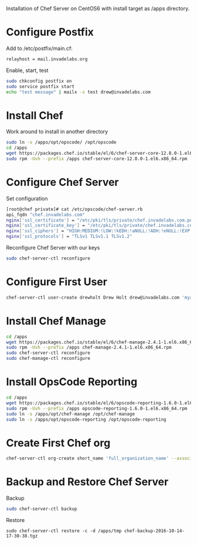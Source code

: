 Installation of Chef Server on CentOS6 with install target as /apps directory.

=Configure Postfix=
Add to /etc/postfix/main.cf:
<syntaxhighlight lang=bash>
relayhost = mail.invadelabs.org
</syntaxhighlight>

Enable, start, test
<syntaxhighlight lang=bash>
sudo chkconfig postfix on
sudo service postfix start
echo "test message" | mailx -s test drew@invadelabs.com
</syntaxhighlight>

=Install Chef=
Work around to install in another directory
<syntaxhighlight lang=bash>
sudo ln -s /apps/opt/opscode/ /opt/opscode
cd /apps
wget https://packages.chef.io/stable/el/6/chef-server-core-12.8.0-1.el6.x86_64.rpm
sudo rpm -Uvh --prefix /apps chef-server-core-12.8.0-1.el6.x86_64.rpm
</syntaxhighlight>

=Configure Chef Server=
Set configuration
<syntaxhighlight lang=bash>
[root@chef private]# cat /etc/opscode/chef-server.rb
api_fqdn "chef.invadelabs.com"
nginx['ssl_certificate'] = "/etc/pki/tls/private/chef.invadelabs.com.pem"
nginx['ssl_certificate_key'] = "/etc/pki/tls/private/chef.invadelabs.com.nopassphrase.key"
nginx['ssl_ciphers'] = "HIGH:MEDIUM:!LOW:!kEDH:!aNULL:!ADH:!eNULL:!EXP:!SSLv2:!SEED:!CAMELLIA:!PSK"
nginx['ssl_protocols'] = "TLSv1 TLSv1.1 TLSv1.2"
</syntaxhighlight>

Reconfigure Chef Server with our keys
<syntaxhighlight lang=bash>
sudo chef-server-ctl reconfigure
</syntaxhighlight>

=Configure First User=
<syntaxhighlight lang=bash>
chef-server-ctl user-create drewholt Drew Holt drew@invadelabs.com 'myawesomepassword' --filename drewholt.pem
</syntaxhighlight>

=Install Chef Manage=
<syntaxhighlight lang=bash>
cd /apps
wget https://packages.chef.io/stable/el/6/chef-manage-2.4.1-1.el6.x86_64.rpm
sudo rpm -Uvh --prefix /apps chef-manage-2.4.1-1.el6.x86_64.rpm
sudo chef-server-ctl reconfigure
sudo chef-manage-ctl reconfigure
</syntaxhighlight>

=Install OpsCode Reporting=
<syntaxhighlight lang=bash>
cd /apps
wget https://packages.chef.io/stable/el/6/opscode-reporting-1.6.0-1.el6.x86_64.rpm
sudo rpm -Uvh --prefix /apps opscode-reporting-1.6.0-1.el6.x86_64.rpm
sudo ln -s /apps/opt/chef-manage /opt/chef-manage
sudo ln -s /apps/opt/opscode-reporting /opt/opscode-reporting
</syntaxhighlight>

=Create First Chef org=
<syntaxhighlight lang=bash>
chef-server-ctl org-create short_name 'full_organization_name' --association_user user_name --filename ORGANIZATION-validator.pem
</syntaxhighlight>

=Backup and Restore Chef Server=
Backup
<syntaxhighlight lang=bash>
sudo chef-server-ctl backup
</syntaxhighlight>

Restore
<syntaxhighlight>
sudo chef-server-ctl restore -c -d /apps/tmp chef-backup-2016-10-14-17-30-38.tgz
</syntaxhighlight>